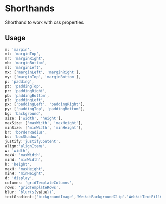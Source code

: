 # Shorthands

Shorthand to work with css properties.

## Usage

```js
m: 'margin',
mt: 'marginTop',
mr: 'marginRight',
mb: 'marginBottom',
ml: 'marginLeft',
mx: ['marginLeft', 'marginRight'],
my: ['marginTop', 'marginBottom'],
p: 'padding',
pt: 'paddingTop',
pr: 'paddingRight',
pb: 'paddingBottom',
pl: 'paddingLeft',
px: ['paddingLeft', 'paddingRight'],
py: ['paddingTop', 'paddingBottom'],
bg: 'background',
size: ['width', 'height'],
maxSize: ['maxWidth', 'maxHeight'],
minSize: ['minWidth', 'minHeight'],
br: 'borderRadius',
bs: 'boxShadow',
justify:'justifyContent',
align:'alignItems',
w: 'width',
maxW: 'maxWidth',
minW: 'minWidth',
h: 'height',
maxH: 'maxHeight',
minH: 'minHeight',
d: 'display',
columns: 'gridTemplateColumns',
rows: 'gridTemplateRows',
blur: `blur(${value})`,
textGradient:['backgroundImage','WebkitBackgroundClip'.'WebkitTextFillColor']
```

